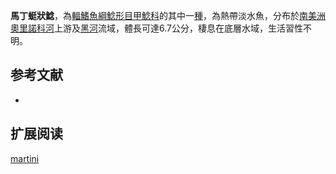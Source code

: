 {{Speciesbox
| name = 馬丁蜓狀鯰
| image = 
| image_width = 250px
| image_caption = 
| status = NE
| status_system = IUCN3.1
| genus = Acestridium
| species = martini
| authority = Retzer, Nico & Provenzano, 1999
| synonyms = 
}}

'''馬丁蜓狀鯰'''，為[[輻鰭魚綱|輻鰭魚綱]][[鯰形目|鯰形目]][[甲鯰科|甲鯰科]]的其中一[[種|種]]，為熱帶淡水魚，分布於[[南美洲|南美洲]][[奧里諾科河|奧里諾科河]]上游及[[黑河|黑河]]流域，體長可達6.7公分，棲息在底層水域，生活習性不明。

==参考文献==
*{{FishBase_species|genus=Acestridium|species=martini|year=2014|month=11}}

== 扩展阅读 ==
{{refbegin}}
{{wikispecies-inline|Acestridium martini|馬丁蜓狀鯰}}
{{refend}}
{{Taxonbar|from=Q6430766}}

[[Category:蜓狀鯰屬|martini]]